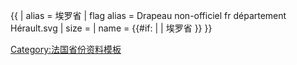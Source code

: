 {{ {{{1<noinclude>|country showdata</noinclude>}}}
| alias = 埃罗省
| flag alias = Drapeau non-officiel fr département Hérault.svg
| size = {{{size|}}}
| name = {{#if: {{{name|}}} | {{{name|}}} | 埃罗省 }}
}}<noinclude>
[[Category:法国省份资料模板]]
</noinclude>